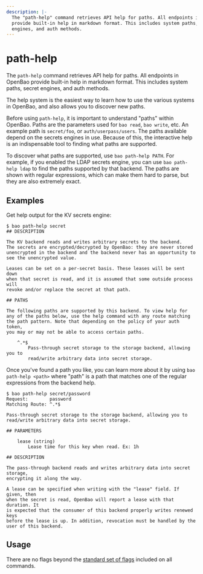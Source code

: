 ```yaml
---
description: |-
  The "path-help" command retrieves API help for paths. All endpoints in OpenBao
  provide built-in help in markdown format. This includes system paths, secret
  engines, and auth methods.
---
```


# path-help

The `path-help` command retrieves API help for paths. All endpoints in OpenBao
provide built-in help in markdown format. This includes system paths, secret
engines, and auth methods.

The help system is the easiest way to learn how to use the various systems
in OpenBao, and also allows you to discover new paths.

Before using `path-help`, it is important to understand "paths" within OpenBao.
Paths are the parameters used for `bao read`, `bao write`, etc. An example
path is `secret/foo`, or `auth/userpass/users`. The paths available depend on the
secrets engines in use. Because of this, the interactive help is an
indispensable tool to finding what paths are supported.

To discover what paths are supported, use `bao path-help PATH`. For example,
if you enabled the LDAP secrets engine, you can use `bao path-help ldap` to find
the paths supported by that backend. The paths are shown with regular
expressions, which can make them hard to parse, but they are also extremely
exact.

## Examples

Get help output for the KV secrets engine:

```shell-session
$ bao path-help secret
## DESCRIPTION

The KV backend reads and writes arbitrary secrets to the backend.
The secrets are encrypted/decrypted by OpenBao: they are never stored
unencrypted in the backend and the backend never has an opportunity to
see the unencrypted value.

Leases can be set on a per-secret basis. These leases will be sent down
when that secret is read, and it is assumed that some outside process will
revoke and/or replace the secret at that path.

## PATHS

The following paths are supported by this backend. To view help for
any of the paths below, use the help command with any route matching
the path pattern. Note that depending on the policy of your auth token,
you may or may not be able to access certain paths.

    ^.*$
        Pass-through secret storage to the storage backend, allowing you to
        read/write arbitrary data into secret storage.
```

Once you've found a path you like, you can learn more about it by using `bao path-help <path>` where "path" is a path that matches one of the regular
expressions from the backend help.

```shell-session
$ bao path-help secret/password
Request:        password
Matching Route: ^.*$

Pass-through secret storage to the storage backend, allowing you to
read/write arbitrary data into secret storage.

## PARAMETERS

    lease (string)
        Lease time for this key when read. Ex: 1h

## DESCRIPTION

The pass-through backend reads and writes arbitrary data into secret storage,
encrypting it along the way.

A lease can be specified when writing with the "lease" field. If given, then
when the secret is read, OpenBao will report a lease with that duration. It
is expected that the consumer of this backend properly writes renewed keys
before the lease is up. In addition, revocation must be handled by the
user of this backend.
```

## Usage

There are no flags beyond the [standard set of flags](/docs/commands)
included on all commands.

